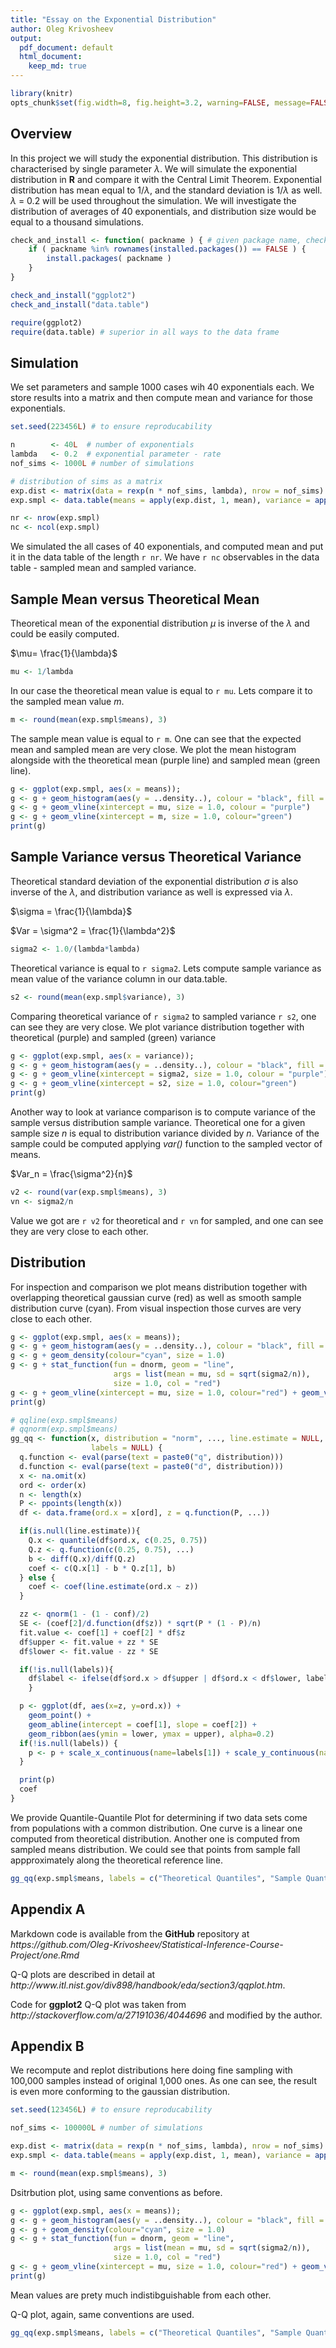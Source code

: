 ```yaml
---
title: "Essay on the Exponential Distribution"
author: Oleg Krivosheev
output:
  pdf_document: default
  html_document:
    keep_md: true
---
```


```r
library(knitr)
opts_chunk$set(fig.width=8, fig.height=3.2, warning=FALSE, message=FALSE)
```

## Overview

In this project we will study the exponential distribution. This distribution is characterised by single parameter
$\lambda$. We will simulate the exponential distribution in **R** and compare it with
the Central Limit Theorem.
Exponential distribution has mean equal to 1/$\lambda$,
and the standard deviation is 1/$\lambda$ as well.
$\lambda$ = 0.2 will be used throughout the simulation.
We will investigate the distribution of averages of 40 exponentials, and
distribution size would be equal to a thousand simulations.

```r
check_and_install <- function( packname ) { # given package name, check installation, install if not found
    if ( packname %in% rownames(installed.packages()) == FALSE ) {
        install.packages( packname )
    }
}

check_and_install("ggplot2")
check_and_install("data.table")

require(ggplot2)
require(data.table) # superior in all ways to the data frame
```

## Simulation

We set parameters and sample 1000 cases wih 40 exponentials each. We store results into a
matrix and then compute mean and variance for those exponentials.

```r
set.seed(223456L) # to ensure reproducability
```

```r
n        <- 40L  # number of exponentials
lambda   <- 0.2  # exponential parameter - rate
nof_sims <- 1000L # number of simulations

# distribution of sims as a matrix
exp.dist <- matrix(data = rexp(n * nof_sims, lambda), nrow = nof_sims)
exp.smpl <- data.table(means = apply(exp.dist, 1, mean), variance = apply(exp.dist, 1, var))
```

```r
nr <- nrow(exp.smpl)
nc <- ncol(exp.smpl)
```

We simulated the all cases of 40 exponentials, and computed mean and put it in the data table of the length
`r nr`. We have `r nc` observables in the data table - sampled mean and sampled variance.

## Sample Mean versus Theoretical Mean

Theoretical mean of the exponential distribution $\mu$ is inverse of
the $\lambda$ and could be easily computed.

$\mu= \frac{1}{\lambda}$

```r
mu <- 1/lambda
```

In our case the theoretical mean value is equal to `r mu`. Lets compare it to the sampled mean value *m*.

```r
m <- round(mean(exp.smpl$means), 3)
```

The sample mean value is equal to `r m`. One can see that the expected mean and sampled mean are very close. We plot the mean histogram alongside with the theoretical mean (purple line)
and sampled mean (green line).

```r
g <- ggplot(exp.smpl, aes(x = means));
g <- g + geom_histogram(aes(y = ..density..), colour = "black", fill = "blue", binwidth = 0.2)
g <- g + geom_vline(xintercept = mu, size = 1.0, colour = "purple")
g <- g + geom_vline(xintercept = m, size = 1.0, colour="green")
print(g)
```

## Sample Variance versus Theoretical Variance

Theoretical standard deviation of the exponential distribution $\sigma$ is
also inverse of the $\lambda$, and distribution variance as well is expressed via
$\lambda$.

$\sigma = \frac{1}{\lambda}$

$Var = \sigma^2 = \frac{1}{\lambda^2}$

```r
sigma2 <- 1.0/(lambda*lambda)
```

Theoretical variance is equal to `r sigma2`. Lets compute sample variance as mean
value of the variance column in our data.table.

```r
s2 <- round(mean(exp.smpl$variance), 3)
```

Comparing theoretical variance of  `r sigma2` to sampled variance `r s2`, one
can see they are very close. We plot variance distribution together with
theoretical (purple) and sampled (green) variance

```r
g <- ggplot(exp.smpl, aes(x = variance));
g <- g + geom_histogram(aes(y = ..density..), colour = "black", fill = "blue")
g <- g + geom_vline(xintercept = sigma2, size = 1.0, colour = "purple")
g <- g + geom_vline(xintercept = s2, size = 1.0, colour="green")
print(g)
```

Another way to look at variance comparison is to compute variance of the
sample versus distribution sample variance.
Theoretical one for a given sample size *n* is equal to distribution
variance divided by *n*.  Variance of the sample
could be computed applying *var()* function to the sampled vector of means.

$Var_n = \frac{\sigma^2}{n}$

```r
v2 <- round(var(exp.smpl$means), 3)
vn <- sigma2/n
```

Value we got are `r v2` for theoretical and `r vn` for sampled, and one can
see they are very close to each other.

## Distribution

For inspection and comparison we plot means distribution together with
overlapping theoretical gaussian curve (red) as well as smooth sample distribution curve (cyan).
From visual inspection those curves are very close to each other.

```r
g <- ggplot(exp.smpl, aes(x = means));
g <- g + geom_histogram(aes(y = ..density..), colour = "black", fill = "blue", binwidth = 0.2)
g <- g + geom_density(colour="cyan", size = 1.0)
g <- g + stat_function(fun = dnorm, geom = "line",
                       args = list(mean = mu, sd = sqrt(sigma2/n)),
                       size = 1.0, col = "red")
g <- g + geom_vline(xintercept = mu, size = 1.0, colour="red") + geom_vline(xintercept = m, size = 1.0, colour="cyan")
print(g)
```

```r
# qqline(exp.smpl$means)
# qqnorm(exp.smpl$means)
gg_qq <- function(x, distribution = "norm", ..., line.estimate = NULL, conf = 0.95,
                  labels = NULL) {
  q.function <- eval(parse(text = paste0("q", distribution)))
  d.function <- eval(parse(text = paste0("d", distribution)))
  x <- na.omit(x)
  ord <- order(x)
  n <- length(x)
  P <- ppoints(length(x))
  df <- data.frame(ord.x = x[ord], z = q.function(P, ...))

  if(is.null(line.estimate)){
    Q.x <- quantile(df$ord.x, c(0.25, 0.75))
    Q.z <- q.function(c(0.25, 0.75), ...)
    b <- diff(Q.x)/diff(Q.z)
    coef <- c(Q.x[1] - b * Q.z[1], b)
  } else {
    coef <- coef(line.estimate(ord.x ~ z))
  }

  zz <- qnorm(1 - (1 - conf)/2)
  SE <- (coef[2]/d.function(df$z)) * sqrt(P * (1 - P)/n)
  fit.value <- coef[1] + coef[2] * df$z
  df$upper <- fit.value + zz * SE
  df$lower <- fit.value - zz * SE

  if(!is.null(labels)){
    df$label <- ifelse(df$ord.x > df$upper | df$ord.x < df$lower, labels[ord],"")
    }

  p <- ggplot(df, aes(x=z, y=ord.x)) +
    geom_point() +
    geom_abline(intercept = coef[1], slope = coef[2]) +
    geom_ribbon(aes(ymin = lower, ymax = upper), alpha=0.2)
  if(!is.null(labels)) {
    p <- p + scale_x_continuous(name=labels[1]) + scale_y_continuous(name=labels[2])
  }

  print(p)
  coef
}
```

We provide Quantile-Quantile Plot for determining if two data sets come
from populations with a common distribution. One curve is a linear
one computed from theoretical distribution. Another one is computed from
sampled means distribution. We could see that points from sample fall appproximately
along the theoretical reference line.

```r
gg_qq(exp.smpl$means, labels = c("Theoretical Quantiles", "Sample Quantiles"))
```

## Appendix A

Markdown code is available from the **GitHub** repository at *https://github.com/Oleg-Krivosheev/Statistical-Inference-Course-Project/one.Rmd*

Q-Q plots are described in detail at *http://www.itl.nist.gov/div898/handbook/eda/section3/qqplot.htm*.

Code for **ggplot2** Q-Q plot was taken from *http://stackoverflow.com/a/27191036/4044696*
and modified by the author.

## Appendix B

We recompute and replot distributions here doing fine sampling with 100,000 samples instead
of original 1,000 ones. As one can see, the result is even more conforming to the
gaussian distribution.

```r
set.seed(123456L) # to ensure reproducability
```

```r
nof_sims <- 100000L # number of simulations

exp.dist <- matrix(data = rexp(n * nof_sims, lambda), nrow = nof_sims)
exp.smpl <- data.table(means = apply(exp.dist, 1, mean), variance = apply(exp.dist, 1, var))

m <- round(mean(exp.smpl$means), 3)
```

Dsitrbution plot, using same conventions as before.

```r
g <- ggplot(exp.smpl, aes(x = means));
g <- g + geom_histogram(aes(y = ..density..), colour = "black", fill = "blue", binwidth = 0.2)
g <- g + geom_density(colour="cyan", size = 1.0)
g <- g + stat_function(fun = dnorm, geom = "line",
                       args = list(mean = mu, sd = sqrt(sigma2/n)),
                       size = 1.0, col = "red")
g <- g + geom_vline(xintercept = mu, size = 1.0, colour="red") + geom_vline(xintercept = m, size = 1.0, colour="cyan")
print(g)
```

Mean values are prety much indistibguishable  from each other.

Q-Q plot, again, same conventions are used.

```r
gg_qq(exp.smpl$means, labels = c("Theoretical Quantiles", "Sample Quantiles"))
```
